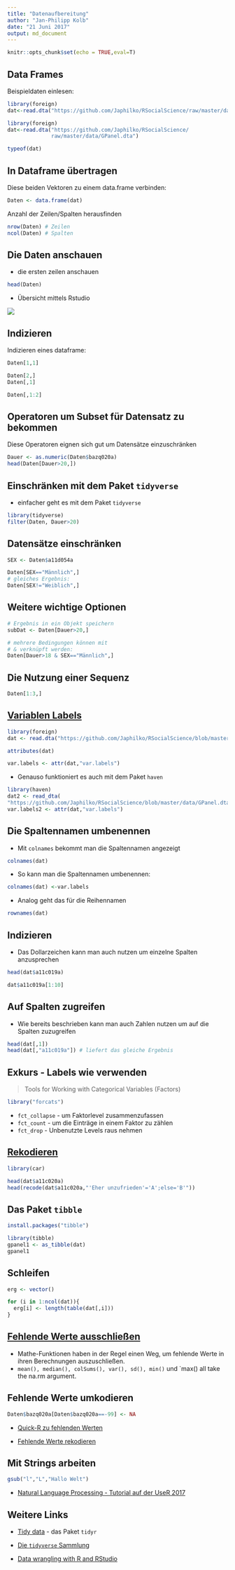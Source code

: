 ```yaml
---
title: "Datenaufbereitung"
author: "Jan-Philipp Kolb"
date: "21 Juni 2017"
output: md_document
---
```


```r
knitr::opts_chunk$set(echo = TRUE,eval=T)
```



## Data Frames

Beispieldaten einlesen:

```r
library(foreign)
dat<-read.dta("https://github.com/Japhilko/RSocialScience/raw/master/data/GPanel.dta")
```

```r
library(foreign)
dat<-read.dta("https://github.com/Japhilko/RSocialScience/
              raw/master/data/GPanel.dta")
```


```r
typeof(dat)
```


## In Dataframe übertragen

Diese beiden Vektoren zu einem data.frame verbinden:

```r
Daten <- data.frame(dat)
```

Anzahl der Zeilen/Spalten herausfinden

```r
nrow(Daten) # Zeilen
ncol(Daten) # Spalten
```

## Die Daten anschauen

- die ersten zeilen anschauen

```r
head(Daten)
```

- Übersicht mittels Rstudio

![](https://github.com/Japhilko/RSocialScience/raw/master/slides/figure/DatenAnschauen.PNG)


## Indizieren

Indizieren eines dataframe:

```r
Daten[1,1]
```

```r
Daten[2,]
Daten[,1]
```

```r
Daten[,1:2]
```

## Operatoren um Subset für Datensatz zu bekommen

Diese Operatoren eignen sich gut um Datensätze einzuschränken

```r
Dauer <- as.numeric(Daten$bazq020a)
head(Daten[Dauer>20,])
```


## Einschränken mit dem Paket `tidyverse`

- einfacher geht es mit dem Paket `tidyverse`

```r
library(tidyverse)
filter(Daten, Dauer>20)
```



## Datensätze einschränken

```r
SEX <- Daten$a11d054a

Daten[SEX=="Männlich",]
# gleiches Ergebnis:
Daten[SEX!="Weiblich",]
```


## Weitere wichtige Optionen

```r
# Ergebnis in ein Objekt speichern
subDat <- Daten[Dauer>20,]
```

```r
# mehrere Bedingungen können mit
# & verknüpft werden:
Daten[Dauer>18 & SEX=="Männlich",]
```

## Die Nutzung einer Sequenz

```r
Daten[1:3,]
```



## [Variablen Labels](https://stackoverflow.com/questions/2151147/using-stata-variable-labels-in-r)

```r
library(foreign)
dat <- read.dta("https://github.com/Japhilko/RSocialScience/blob/master/data/GPanel.dta?raw=true")
```

```r
attributes(dat)
```



```r
var.labels <- attr(dat,"var.labels")
```

- Genauso funktioniert es auch mit dem Paket `haven`

```r
library(haven)
dat2 <- read_dta(
"https://github.com/Japhilko/RSocialScience/blob/master/data/GPanel.dta?raw=true")
var.labels2 <- attr(dat,"var.labels")
```

## Die Spaltennamen umbenennen

- Mit `colnames` bekommt man die Spaltennamen angezeigt

```r
colnames(dat)
```

- So kann man die Spaltennamen umbenennen:

```r
colnames(dat) <-var.labels
```

- Analog geht das für die Reihennamen

```r
rownames(dat)
```


## Indizieren

- Das Dollarzeichen kann man auch nutzen um einzelne Spalten anzusprechen

```r
head(dat$a11c019a)

dat$a11c019a[1:10]
```

## Auf Spalten zugreifen

- Wie bereits beschrieben kann man auch Zahlen nutzen um auf die Spalten zuzugreifen


```r
head(dat[,1])
head(dat[,"a11c019a"]) # liefert das gleiche Ergebnis
```

## Exkurs - Labels wie verwenden

> Tools for Working with Categorical Variables (Factors) 

```r
library("forcats")
```

- `fct_collapse` -  um Faktorlevel zusammenzufassen
- `fct_count` - um die Einträge in einem Faktor zu zählen
- `fct_drop`	- Unbenutzte Levels raus nehmen

## [Rekodieren](https://www.r-bloggers.com/recoding-variables-in-r-pedagogic-considerations/)

```r
library(car)
```

```r
head(dat$a11c020a)
head(recode(dat$a11c020a,"'Eher unzufrieden'='A';else='B'"))
```

## Das Paket `tibble`

```r
install.packages("tibble")
```


```r
library(tibble)
gpanel1 <- as_tibble(dat)
gpanel1
```

## Schleifen

```r
erg <- vector()

for (i in 1:ncol(dat)){
  erg[i] <- length(table(dat[,i]))  
}
```

## [Fehlende Werte ausschließen](http://faculty.nps.edu/sebuttre/home/R/missings.html)

- Mathe-Funktionen haben in der Regel einen Weg, um fehlende Werte in ihren Berechnungen auszuschließen.
- `mean(), median(), colSums(), var(), sd(), min()` und `max() all take the na.rm argument.


## Fehlende Werte umkodieren

```r
Daten$bazq020a[Daten$bazq020a==-99] <- NA
```

- [Quick-R zu fehlenden Werten](http://www.statmethods.net/input/missingdata.html)

- [Fehlende Werte rekodieren](http://uc-r.github.io/na_recode)

## Mit Strings arbeiten

```r
gsub("l","L","Hallo Welt")
```

- [Natural Language Processing - Tutorial auf der UseR 2017](https://github.com/statsmaths/useR2017_nlp)


## Weitere Links

- [Tidy data](https://cran.r-project.org/web/packages/tidyr/vignettes/tidy-data.html) - das Paket `tidyr`

- [Die `tidyverse` Sammlung](http://tidyverse.org/)

- [Data wrangling with R and RStudio](https://www.rstudio.com/resources/webinars/data-wrangling-with-r-and-rstudio/)
